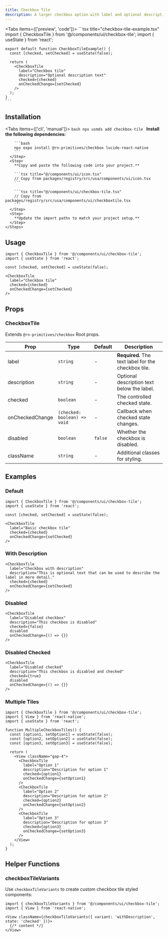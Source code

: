 ```yaml
---
title: Checkbox Tile
description: A larger checkbox option with label and optional description text.
---
```



<Tabs items={['preview', 'code']}>
  <Tab value="preview">
    <PreviewCard />
  </Tab>
  <Tab value="code">
    ```tsx title="checkbox-tile-example.tsx"
    import { CheckboxTile } from '@/components/ui/checkbox-tile';
    import { useState } from 'react';

    export default function CheckboxTileExample() {
      const [checked, setChecked] = useState(false);

      return (
        <CheckboxTile
          label="Checkbox tile"
          description="Optional description text"
          checked={checked}
          onCheckedChange={setChecked}
        />
      );
    }
    ```
  </Tab>
</Tabs>

## Installation

<Tabs items={['cli', 'manual']}>
  <Tab value="cli">
    ```bash
    npx usmds add checkbox-tile
    ```
  </Tab>
  <Tab value="manual">
    <Steps>
      <Step>
        **Install the following dependencies:**

        ```bash
        npx expo install @rn-primitives/checkbox lucide-react-native
        ```
      </Step>
      <Step>
        **Copy and paste the following code into your project.**

        ```tsx title="@/components/ui/icon.tsx"
        // Copy from packages/registry/src/usa/components/ui/icon.tsx
        ```

        ```tsx title="@/components/ui/checkbox-tile.tsx"
        // Copy from packages/registry/src/usa/components/ui/checkboxtile.tsx
        ```
      </Step>
      <Step>
        **Update the import paths to match your project setup.**
      </Step>
    </Steps>
  </Tab>
</Tabs>

## Usage

```tsx
import { CheckboxTile } from '@/components/ui/checkbox-tile';
import { useState } from 'react';

const [checked, setChecked] = useState(false);

<CheckboxTile
  label="Checkbox tile"
  checked={checked}
  onCheckedChange={setChecked}
/>
```

## Props

### CheckboxTile

Extends `@rn-primitives/checkbox` Root props.

| Prop | Type | Default | Description |
|------|------|---------|-------------|
| label | `string` | - | **Required.** The text label for the checkbox tile. |
| description | `string` | - | Optional description text below the label. |
| checked | `boolean` | - | The controlled checked state. |
| onCheckedChange | `(checked: boolean) => void` | - | Callback when checked state changes. |
| disabled | `boolean` | `false` | Whether the checkbox is disabled. |
| className | `string` | - | Additional classes for styling. |

## Examples

### Default

```tsx
import { CheckboxTile } from '@/components/ui/checkbox-tile';
import { useState } from 'react';

const [checked, setChecked] = useState(false);

<CheckboxTile
  label="Basic checkbox tile"
  checked={checked}
  onCheckedChange={setChecked}
/>
```

### With Description

```tsx
<CheckboxTile
  label="Checkbox with description"
  description="This is optional text that can be used to describe the label in more detail."
  checked={checked}
  onCheckedChange={setChecked}
/>
```

### Disabled

```tsx
<CheckboxTile
  label="Disabled checkbox"
  description="This checkbox is disabled"
  checked={false}
  disabled
  onCheckedChange={() => {}}
/>
```

### Disabled Checked

```tsx
<CheckboxTile
  label="Disabled checked"
  description="This checkbox is disabled and checked"
  checked={true}
  disabled
  onCheckedChange={() => {}}
/>
```

### Multiple Tiles

```tsx
import { CheckboxTile } from '@/components/ui/checkbox-tile';
import { View } from 'react-native';
import { useState } from 'react';

function MultipleCheckboxTiles() {
  const [option1, setOption1] = useState(false);
  const [option2, setOption2] = useState(false);
  const [option3, setOption3] = useState(false);

  return (
    <View className="gap-4">
      <CheckboxTile
        label="Option 1"
        description="Description for option 1"
        checked={option1}
        onCheckedChange={setOption1}
      />
      <CheckboxTile
        label="Option 2"
        description="Description for option 2"
        checked={option2}
        onCheckedChange={setOption2}
      />
      <CheckboxTile
        label="Option 3"
        description="Description for option 3"
        checked={option3}
        onCheckedChange={setOption3}
      />
    </View>
  );
}
```

## Helper Functions

### checkboxTileVariants

Use `checkboxTileVariants` to create custom checkbox tile styled components:

```tsx
import { checkboxTileVariants } from '@/components/ui/checkbox-tile';
import { View } from 'react-native';

<View className={checkboxTileVariants({ variant: 'withDescription', state: 'checked' })}>
  {/* content */}
</View>
```
